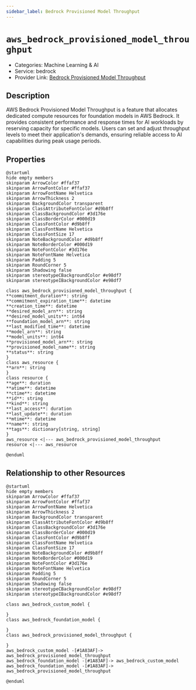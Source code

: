 ```yaml
---
sidebar_label: Bedrock Provisioned Model Throughput
---
```


# `aws_bedrock_provisioned_model_throughput`

- Categories: Machine Learning & AI
- Service: bedrock
- Provider Link: [Bedrock Provisioned Model Throughput](https://docs.aws.amazon.com/bedrock/latest/userguide/provisioned-throughput.html)

## Description
AWS Bedrock Provisioned Model Throughput is a feature that allocates dedicated compute resources for foundation models in AWS Bedrock. It provides consistent performance and response times for AI workloads by reserving capacity for specific models. Users can set and adjust throughput levels to meet their application's demands, ensuring reliable access to AI capabilities during peak usage periods.

## Properties
<ZoomPanPinch>

```kroki imgType="plantuml" imgAlt="Diagram of Bedrock Provisioned Model Throughput data model"
@startuml
hide empty members
skinparam ArrowColor #ffaf37
skinparam ArrowFontColor #ffaf37
skinparam ArrowFontName Helvetica
skinparam ArrowThickness 2
skinparam BackgroundColor transparent
skinparam ClassAttributeFontColor #d9b8ff
skinparam ClassBackgroundColor #3d176e
skinparam ClassBorderColor #000d19
skinparam ClassFontColor #d9b8ff
skinparam ClassFontName Helvetica
skinparam ClassFontSize 17
skinparam NoteBackgroundColor #d9b8ff
skinparam NoteBorderColor #000d19
skinparam NoteFontColor #3d176e
skinparam NoteFontName Helvetica
skinparam Padding 5
skinparam RoundCorner 5
skinparam Shadowing false
skinparam stereotypeCBackgroundColor #e98df7
skinparam stereotypeIBackgroundColor #e98df7

class aws_bedrock_provisioned_model_throughput {
**commitment_duration**: string
**commitment_expiration_time**: datetime
**creation_time**: datetime
**desired_model_arn**: string
**desired_model_units**: int64
**foundation_model_arn**: string
**last_modified_time**: datetime
**model_arn**: string
**model_units**: int64
**provisioned_model_arn**: string
**provisioned_model_name**: string
**status**: string
}
class aws_resource {
**arn**: string
}
class resource {
**age**: duration
**atime**: datetime
**ctime**: datetime
**id**: string
**kind**: string
**last_access**: duration
**last_update**: duration
**mtime**: datetime
**name**: string
**tags**: dictionary[string, string]
}
aws_resource <|--- aws_bedrock_provisioned_model_throughput
resource <|--- aws_resource

@enduml
```

</ZoomPanPinch>


## Relationship to other Resources
<ZoomPanPinch>

```kroki imgType="plantuml" imgAlt="Diagram of Bedrock Provisioned Model Throughput resource relationships"
@startuml
hide empty members
skinparam ArrowColor #ffaf37
skinparam ArrowFontColor #ffaf37
skinparam ArrowFontName Helvetica
skinparam ArrowThickness 2
skinparam BackgroundColor transparent
skinparam ClassAttributeFontColor #d9b8ff
skinparam ClassBackgroundColor #3d176e
skinparam ClassBorderColor #000d19
skinparam ClassFontColor #d9b8ff
skinparam ClassFontName Helvetica
skinparam ClassFontSize 17
skinparam NoteBackgroundColor #d9b8ff
skinparam NoteBorderColor #000d19
skinparam NoteFontColor #3d176e
skinparam NoteFontName Helvetica
skinparam Padding 5
skinparam RoundCorner 5
skinparam Shadowing false
skinparam stereotypeCBackgroundColor #e98df7
skinparam stereotypeIBackgroundColor #e98df7

class aws_bedrock_custom_model {

}
class aws_bedrock_foundation_model {

}
class aws_bedrock_provisioned_model_throughput {

}
aws_bedrock_custom_model -[#1A83AF]-> aws_bedrock_provisioned_model_throughput
aws_bedrock_foundation_model -[#1A83AF]-> aws_bedrock_custom_model
aws_bedrock_foundation_model -[#1A83AF]-> aws_bedrock_provisioned_model_throughput

@enduml
```

</ZoomPanPinch>




